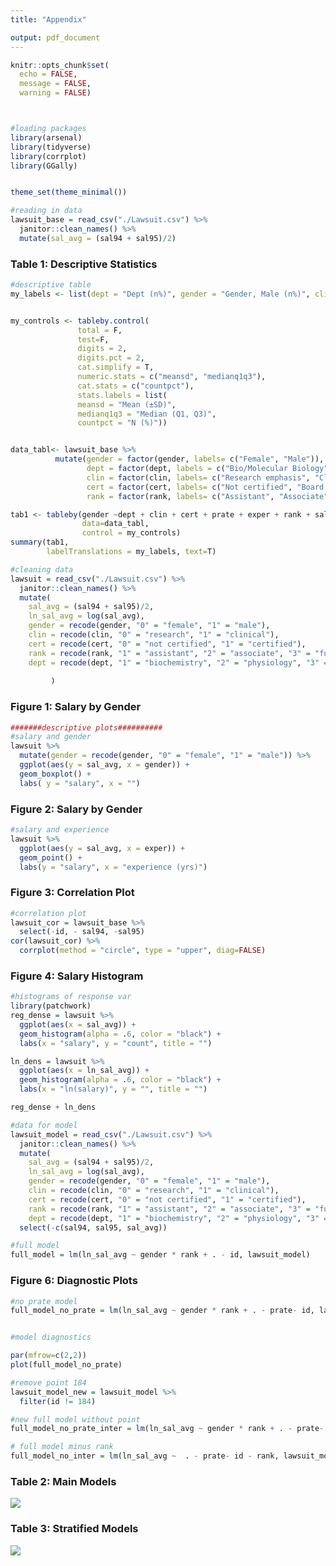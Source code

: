 ```yaml
---
title: "Appendix"

output: pdf_document
---
```



```r
knitr::opts_chunk$set(
  echo = FALSE,
  message = FALSE,
  warning = FALSE)



#loading packages
library(arsenal)
library(tidyverse)
library(corrplot)
library(GGally)


theme_set(theme_minimal())
```



```r
#reading in data
lawsuit_base = read_csv("./Lawsuit.csv") %>% 
  janitor::clean_names() %>% 
  mutate(sal_avg = (sal94 + sal95)/2)
```

### Table 1: Descriptive Statistics

```r
#descriptive table
my_labels <- list(dept = "Dept (n%)", gender = "Gender, Male (n%)", clin = "Clin, Clinical Emphasis (n%)", cert = "Certfified, Yes (n%)", prate = "Publication rate", exper = "Experience (years)", rank = "Rank (n%)", sal94 = "Salary 1994", sal95 = "Salary 1995", sal_avg = "Avg Salary") 


my_controls <- tableby.control(
               total = F,
               test=F,  
               digits = 2, 
               digits.pct = 2,
               cat.simplify = T, 
               numeric.stats = c("meansd", "medianq1q3"),
               cat.stats = c("countpct"),
               stats.labels = list(
               meansd = "Mean (±SD)",
               medianq1q3 = "Median (Q1, Q3)",
               countpct = "N (%)"))


data_tabl<- lawsuit_base %>% 
          mutate(gender = factor(gender, labels= c("Female", "Male")), 
                 dept = factor(dept, labels = c("Bio/Molecular Biology", "Physiology", "Genetics", "Pediatrics", "Medicine", "Surgery")), 
                 clin = factor(clin, labels= c("Research emphasis", "Clinical emphasis")),
                 cert = factor(cert, labels= c("Not certified", "Board certified")),
                 rank = factor(rank, labels= c("Assistant", "Associate", "Full professor")))

tab1 <- tableby(gender ~dept + clin + cert + prate + exper + rank + sal94 + sal95 + sal_avg, 
                data=data_tabl, 
                control = my_controls)
summary(tab1, 
        labelTranslations = my_labels, text=T) 
```





```r
#cleaning data
lawsuit = read_csv("./Lawsuit.csv") %>% 
  janitor::clean_names() %>% 
  mutate(
    sal_avg = (sal94 + sal95)/2, 
    ln_sal_avg = log(sal_avg), 
    gender = recode(gender, "0" = "female", "1" = "male"),
    clin = recode(clin, "0" = "research", "1" = "clinical"), 
    cert = recode(cert, "0" = "not certified", "1" = "certified"), 
    rank = recode(rank, "1" = "assistant", "2" = "associate", "3" = "full professor"),
    dept = recode(dept, "1" = "biochemistry", "2" = "physiology", "3" = "genetics", "4" = "pediatrics", "5" = "medicine", "6" = "surgery"), 
    
         )
```



### Figure 1: Salary by Gender
```r
#######descriptive plots########## 
#salary and gender
lawsuit %>% 
  mutate(gender = recode(gender, "0" = "female", "1" = "male")) %>% 
  ggplot(aes(y = sal_avg, x = gender)) + 
  geom_boxplot() + 
  labs( y = "salary", x = "")
```


### Figure 2: Salary by Gender
```r
#salary and experience
lawsuit %>% 
  ggplot(aes(y = sal_avg, x = exper)) + 
  geom_point() + 
  labs(y = "salary", x = "experience (yrs)")
```


### Figure 3: Correlation Plot
```r
#correlation plot 
lawsuit_cor = lawsuit_base %>% 
  select(-id, - sal94, -sal95)
cor(lawsuit_cor) %>%                            
  corrplot(method = "circle", type = "upper", diag=FALSE)
```


### Figure 4: Salary Histogram
```r
#histograms of response var
library(patchwork)
reg_dense = lawsuit %>% 
  ggplot(aes(x = sal_avg)) + 
  geom_histogram(alpha = .6, color = "black") + 
  labs(x = "salary", y = "count", title = "")

ln_dens = lawsuit %>% 
  ggplot(aes(x = ln_sal_avg)) + 
  geom_histogram(alpha = .6, color = "black") + 
  labs(x = "ln(salary)", y = "", title = "")

reg_dense + ln_dens
```



```r
#data for model 
lawsuit_model = read_csv("./Lawsuit.csv") %>% 
  janitor::clean_names() %>% 
  mutate(
    sal_avg = (sal94 + sal95)/2, 
    ln_sal_avg = log(sal_avg), 
    gender = recode(gender, "0" = "female", "1" = "male"),
    clin = recode(clin, "0" = "research", "1" = "clinical"), 
    cert = recode(cert, "0" = "not certified", "1" = "certified"), 
    rank = recode(rank, "1" = "assistant", "2" = "associate", "3" = "full professor"),
    dept = recode(dept, "1" = "biochemistry", "2" = "physiology", "3" = "genetics", "4" = "pediatrics", "5" = "medicine", "6" = "surgery") ) %>% 
  select(-c(sal94, sal95, sal_avg))

#full model 
full_model = lm(ln_sal_avg ~ gender * rank + . - id, lawsuit_model)
```


### Figure 6: Diagnostic Plots
```r
#no prate model 
full_model_no_prate = lm(ln_sal_avg ~ gender * rank + . - prate- id, lawsuit_model)


#model diagnostics

par(mfrow=c(2,2))
plot(full_model_no_prate)


```



```r
#remove point 184
lawsuit_model_new = lawsuit_model %>% 
  filter(id != 184)
```

```r
#new full model without point 
full_model_no_prate_inter = lm(ln_sal_avg ~ gender * rank + . - prate- id, lawsuit_model_new)

```

```r
# full model minus rank
full_model_no_inter = lm(ln_sal_avg ~  . - prate- id - rank, lawsuit_model_new)

```

### Table 2: Main Models

![](table4.png)

### Table 3: Stratified Models


![](table5.png)
